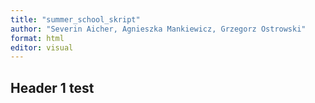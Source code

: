 ```yaml
---
title: "summer_school_skript"
author: "Severin Aicher, Agnieszka Mankiewicz, Grzegorz Ostrowski"
format: html
editor: visual
---
```


## Header 1 test
